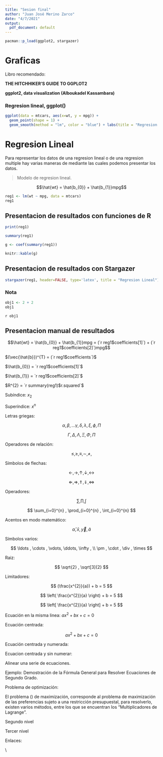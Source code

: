 ---
title: "Sesion final"
author: "Juan José Merino Zarco"
date: "4/7/2021"
output:
  pdf_document: default
---

```{r librerias}
pacman::p_load(ggplot2, stargazer)
```

# Graficas

Libro recomendado:

**THE HITCHHIKER’S GUIDE TO GGPLOT2**

**ggplot2, data visualization (Alboukadel Kassambara)**

### Regresion lineal, ggplot()

```{r}
ggplot(data = mtcars, aes(x=wt, y = mpg)) +
  geom_point(shape = 1) +
  geom_smooth(method = "lm", color = "blue") + labs(title = "Regresion lineal", x = "Peso (1000 lbs)", y = "Millas/(US) galon")
```

\newpage

# Regresion Lineal

Para representar los datos de una regresion lineal o de una regresion multiple hay varias maneras de mediante las cuales podemos presentar los datos.

> Modelo de regresion lineal.

$$\hat{wt} = \hat{b_{0}} + \hat{b_{1}}mpg$$

```{r}
reg1 <- lm(wt ~ mpg, data = mtcars)
reg1
```

## Presentacion de resultados con funciones de R

```{r, results='asis'}
print(reg1)
```


```{r}
summary(reg1)
```


```{r}
g <- coef(summary(reg1))

knitr::kable(g)
```

\newpage

## Presentacion de resultados con Stargazer

```{r, results='asis'}
stargazer(reg1, header=FALSE, type='latex', title = "Regresion Lineal")
```

### Nota

```{r}
obj1 <- 2 + 2
obj1
```

`r obj1`

## Presentacion manual de resultados

$$\hat{wt} = \hat{b_{0}} + \hat{b_{1}}mpg = (`r reg1$coefficients[1]`) + (`r reg1$coefficients[2]`)mpg$$

$(\vec{\hat{b}})^{T} = (`r reg1$coefficients`)$

$\hat{b_{0}} = `r reg1$coefficients[1]`$

$\hat{b_{1}} = `r reg1$coefficients[2]`$

$R^{2} = `r summary(reg1)$r.squared`$

\newpage

\section{SÍMBOLOS MATEMÁTICOS}

Subíndice: $x_{2}$ \vspace{.5cm}

Superíndice: $x^{n}$ \vspace{.5cm}

Letras griegas: 

$$\alpha , \beta , ... \gamma , \delta , \lambda , \xi , \phi , \Pi $$

$$\Gamma , \Delta , \Lambda , \Xi , \Phi , \Pi$$

Operadores de relación:

$$
\leq, \geq, \equiv, \sim, \neq,
$$

Símbolos de flechas:

$$
\leftarrow , \rightarrow , \uparrow , \downarrow , \leftrightarrow 
$$

$$
\Leftarrow , \Rightarrow , \Uparrow , \Downarrow , \Leftrightarrow 
$$

Operadores:

$$
\sum , \prod , \int
$$

$$
\sum_{i=0}^{n} , \prod_{i=0}^{n} , \int_{i=0}^{n}
$$

Acentos en modo matemático:

$$
\hat{\alpha} , \bar{x} , \vec{y} , \tilde{a} 
$$

Símbolos varios:

$$
\ldots , \cdots ,  \vdots, \ddots, \infty , \\
\pm , \cdot , \div , \times
$$

Raiz:

$$
\sqrt{2} , \sqrt[3]{2}
$$

Limitadores:

$$
(\frac{x^{2}}{a}) + b = 5
$$

$$
\left( \frac{x^{2}}{a} \right) + b = 5
$$

$$
\left[ \frac{x^{2}}{a} \right] + b = 5
$$


\newpage

\section{ECUACIONES}

Ecuación en la misma linea: $ax^{2}+bx+c = 0$ \vspace{.5cm}

Ecuación centrada: 

$$
ax^{2}+bx+c = 0
$$

Ecuación centrada y numerada:

\begin{equation}
    ax^{2}+bx+c = 0, a \neq 0
\end{equation}

Ecuacion centrada y sin numerar:

\begin{equation*}
    ax^{2}+bx+c = 0, a \neq 0
\end{equation*} \vspace{.5cm}

Alinear una serie de ecuaciones. \vspace{.5cm}

Ejemplo: Demostración de la Fórmula General para Resolver Ecuaciones de Segundo Grado. \vspace{.5cm}

\begin{align*}
    ax^{2}+bx+c &= 0, a \neq 0\\
    4a \cdot (ax^{2}+bx+c) &= 4a \cdot 0\\
    4a^{2}x^{2}+4abx+4ac &= 0\\
    4a^{2}x^{2}+4abx+4ac + (b^{2}) &= (b^{2})\\
    4a^{2}x^{2}+4abx + (b^{2}) &= (b^{2}) - 4ac\\
    (2ax)^{2} + 2 \cdot 2ax \cdot + b^{2} &= b^{2} - 4ac\\
    (2ax+b)^{2} &= b^{2} -4ac\\
    2ax+b &= \sqrt{b^{2} -4ac}\\
    2ax &= -b \pm \sqrt{b^{2} -4ac}\\
    x &= \frac{-b \pm \sqrt{b^{2} -4ac}}{2a}\\
\end{align*}

\newpage

\section{REFERENCIAS CRUZADAS}

Problema de optimización: \vspace{.5cm}

\begin{align}
    \max_{x_{1}, x_{2}} &u(x_{1},x_{2}) \label{Max} \\ 
    \notag s.a:& p_{1}x_{1}+p_{2}x_{2} \leq m 
\end{align}

El problema (\ref{Max}) de maximización, corresponde al problema de maximización de las preferencias sujeto a una restricción presupuestal, para resolverlo, existen varios métodos, entre los que se encuentran los "Multiplicadores de Lagrange". \vspace{.5cm}


\newpage

\section{LISTAS} 

\subsection{Listas no numeradas}

\begin{itemize}
    \item 1 Primer Nivel
    \item 2 Primer Nivel
    \item 3 Primer Nivel
\end{itemize}

\subsubsection{Niveles de listas} 

Segundo nivel \vspace{.5cm}

\begin{itemize}
    \item 1 Primer Nivel
    \item 2 Primer Nivel
    \begin{itemize}
        \item 1 Segundo nivel
        \item 2 Segundo nivel
    \end{itemize}
    \item 3 Primer Nivel
\end{itemize}

Tercer nivel \vspace{.5cm}

\begin{itemize}
    \item 1 Primer Nivel
    \item 2 Primer Nivel
    \begin{itemize}
        \item 1 Segundo nivel
        \item 2 Segundo nivel
        \begin{itemize}
            \item 1 Tercer nivel
            \item 2 Tercer nivel
        \end{itemize}
    \end{itemize}
    \item 3 Primer Nivel
\end{itemize}

\subsection{Listas Numeradas}

\begin{enumerate}
    \item Tierra
    \item Aire
    \item Fuego
    \item Agua
\end{enumerate}

\subsubsection{Niveles}

\begin{enumerate}
    \item Primer nivel
    \begin{enumerate}
        \item Segundo nivel
        \item Segundo nivel
        \begin{enumerate}
            \item Tercer nivel
            \item Tercer nivel
        \end{enumerate}
    \end{enumerate}
\end{enumerate}


\newpage


\newpage

\section{Material Adicional}

Enlaces:

\vspace{.5cm}

\textbf{Creación de listas y tablas}

\url{http://metodos.fam.cie.uva.es/~latex/apuntes/apuntes2.pdf}\\

\textbf{Formulas matemáticas}

\url{http://metodos.fam.cie.uva.es/~latex/apuntes/apuntes3.pdf}

